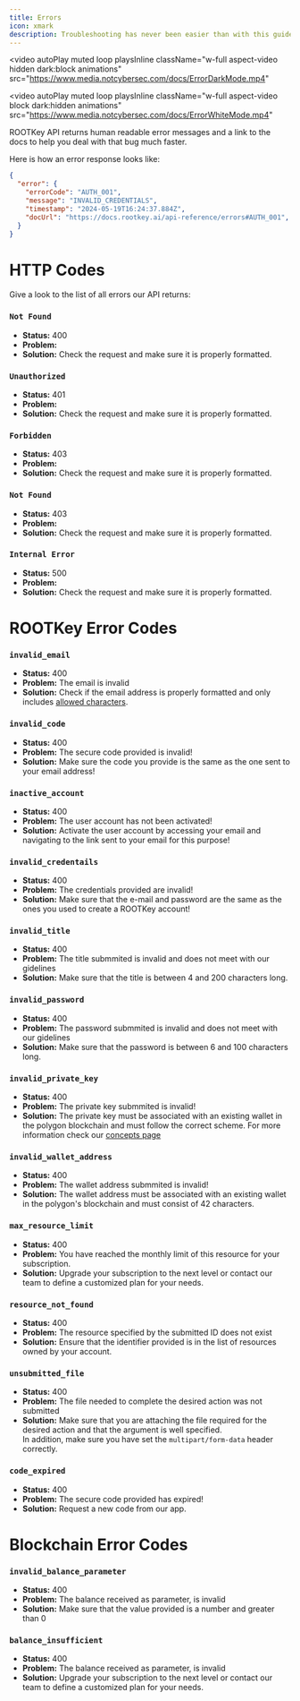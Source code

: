 ```yaml
---
title: Errors
icon: xmark
description: Troubleshooting has never been easier than with this guide.
---
```


<video
  autoPlay
  muted
  loop
  playsInline
  className="w-full aspect-video hidden dark:block animations"
  src="https://www.media.notcybersec.com/docs/ErrorDarkMode.mp4"
></video>
<video
  autoPlay
  muted
  loop
  playsInline
  className="w-full aspect-video block dark:hidden animations"
  src="https://www.media.notcybersec.com/docs/ErrorWhiteMode.mp4"
></video>

ROOTKey API returns human readable error messages and a link to the docs to help you deal with that bug much faster.

Here is how an error response looks like:

```JSON 
{
  "error": {
    "errorCode": "AUTH_001",
    "message": "INVALID_CREDENTIALS",
	"timestamp": "2024-05-19T16:24:37.884Z",
    "docUrl": "https://docs.rootkey.ai/api-reference/errors#AUTH_001",
  }
}
```

# HTTP Codes

Give a look to the list of all errors our API returns:

### `Not Found`
- **Status:** 400
- **Problem:** 
- **Solution:** Check the request and make sure it is properly formatted.

### `Unauthorized`
- **Status:** 401
- **Problem:** 
- **Solution:** Check the request and make sure it is properly formatted.

### `Forbidden`
- **Status:** 403
- **Problem:** 
- **Solution:** Check the request and make sure it is properly formatted.

### `Not Found`
- **Status:** 403
- **Problem:** 
- **Solution:** Check the request and make sure it is properly formatted.

### `Internal Error`
- **Status:** 500
- **Problem:** 
- **Solution:** Check the request and make sure it is properly formatted.

# ROOTKey Error Codes

### `invalid_email`
- **Status:** 400
- **Problem:** The email is invalid
- **Solution:** Check if the email address is properly formatted and only includes [allowed characters](https://en.wikipedia.org/wiki/Email_address#Local-part).

### `invalid_code`
- **Status:** 400
- **Problem:** The secure code provided is invalid!
- **Solution:** Make sure the code you provide is the same as the one sent to your email address!

### `inactive_account`
- **Status:** 400
- **Problem:** The user account has not been activated!
- **Solution:** Activate the user account by accessing your email and navigating to the link sent to your email for this purpose!

### `invalid_credentails`
- **Status:** 400
- **Problem:** The credentials provided are invalid!
- **Solution:** Make sure that the e-mail and password are the same as the ones you used to create a ROOTKey account!

### `invalid_title`
- **Status:** 400
- **Problem:** The title submmited is invalid and does not meet with our gidelines
- **Solution:** Make sure that the title is between 4 and 200 characters long.

### `invalid_password`
- **Status:** 400
- **Problem:** The password submmited is invalid and does not meet with our gidelines
- **Solution:** Make sure that the password is between 6 and 100 characters long.

### `invalid_private_key`
- **Status:** 400
- **Problem:** The private key submmited is invalid!
- **Solution:** The private key must be associated with an existing wallet in the polygon blockchain and must follow the correct scheme. For more information check our [concepts page](docs.rootkey.ai/concepts#private-key)

### `invalid_wallet_address`
- **Status:** 400
- **Problem:** The wallet address submmited is invalid!
- **Solution:** The wallet address must be associated with an existing wallet in the polygon's blockchain and must consist of 42 characters.

### `max_resource_limit`
- **Status:** 400
- **Problem:** You have reached the monthly limit of this resource for your subscription.
- **Solution:** Upgrade your subscription to the next level or contact our team to define a customized plan for your needs.

### `resource_not_found`
- **Status:** 400
- **Problem:** The resource specified by the submitted ID does not exist
- **Solution:** Ensure that the identifier provided is in the list of resources owned by your account.

### `unsubmitted_file`
- **Status:** 400
- **Problem:** The file needed to complete the desired action was not submitted 
- **Solution:** Make sure that you are attaching the file required for the desired action and that the argument is well specified. <br/>In addition, make sure you have set the `multipart/form-data` header correctly.

### `code_expired`
- **Status:** 400
- **Problem:** The secure code provided has expired!
- **Solution:** Request a new code from our app.

# Blockchain Error Codes

### `invalid_balance_parameter`
- **Status:** 400
- **Problem:** The balance received as parameter, is invalid
- **Solution:** Make sure that the value provided is a number and greater than 0 

### `balance_insufficient`
- **Status:** 400
- **Problem:** The balance received as parameter, is invalid
- **Solution:** Upgrade your subscription to the next level or contact our team to define a customized plan for your needs.